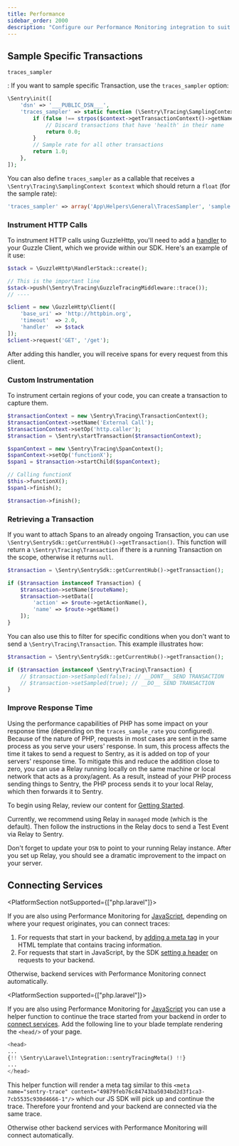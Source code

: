```yaml
---
title: Performance
sidebar_order: 2000
description: "Configure our Performance Monitoring integration to suit the needs of your organization. You can use the Performance Monitoring homepage to search or browse for transaction data."
---
```


## Sample Specific Transactions

`traces_sampler`

: If you want to sample specific Transaction, use the `traces_sampler` option:

```php
\Sentry\init([
    'dsn' => '___PUBLIC_DSN___',
    'traces_sampler' => static function (\Sentry\Tracing\SamplingContext $context): float {
        if (false !== strpos($context->getTransactionContext()->getName(), 'health')) {
            // Discard transactions that have 'health' in their name
            return 0.0;
        }
        // Sample rate for all other transactions
        return 1.0;
    },
]);
```

You can also define `traces_sampler` as a callable that receives a `\Sentry\Tracing\SamplingContext $context` which should return a `float` (for the sample rate):

```php
'traces_sampler' => array('App\Helpers\General\TracesSampler', 'sample')
```

### Instrument HTTP Calls

To instrument HTTP calls using GuzzleHttp, you'll need to add a [handler](https://docs.guzzlephp.org/en/stable/handlers-and-middleware.html#handlers) to your Guzzle Client, which we provide within our SDK. Here's an example of it use:

```php
$stack = \GuzzleHttp\HandlerStack::create();

// This is the important line
$stack->push(\Sentry\Tracing\GuzzleTracingMiddleware::trace());
// ----

$client = new \GuzzleHttp\Client([
    'base_uri' => 'http://httpbin.org',
    'timeout'  => 2.0,
    'handler'  => $stack
]);
$client->request('GET', '/get');
```

After adding this handler, you will receive spans for every request from this client.

### Custom Instrumentation

To instrument certain regions of your code, you can create a transaction to capture them.

```php
$transactionContext = new \Sentry\Tracing\TransactionContext();
$transactionContext->setName('External Call');
$transactionContext->setOp('http.caller');
$transaction = \Sentry\startTransaction($transactionContext);

$spanContext = new \Sentry\Tracing\SpanContext();
$spanContext->setOp('functionX');
$span1 = $transaction->startChild($spanContext);

// Calling functionX
$this->functionX();
$span1->finish();

$transaction->finish();
```

### Retrieving a Transaction

If you want to attach Spans to an already ongoing Transaction, you can use `\Sentry\SentrySdk::getCurrentHub()->getTransaction()`. This function will return a `\Sentry\Tracing\Transaction` if there is a running Transaction on the scope, otherwise it returns `null`.

```php
$transaction = \Sentry\SentrySdk::getCurrentHub()->getTransaction();

if ($transaction instanceof Transaction) {
    $transaction->setName($routeName);
    $transaction->setData([
        'action' => $route->getActionName(),
        'name' => $route->getName()
    ]);
}
```

You can also use this to filter for specific conditions when you don't want to send a `\Sentry\Tracing\Transaction`. This example illustrates how:

```php
$transaction = \Sentry\SentrySdk::getCurrentHub()->getTransaction();

if ($transaction instanceof \Sentry\Tracing\Transaction) {
    // $transaction->setSampled(false); // __DONT__ SEND TRANSACTION
    // $transaction->setSampled(true); // __DO__ SEND TRANSACTION
}
```

### Improve Response Time

Using the performance capabilities of PHP has some impact on your response time (depending on the `traces_sample_rate` you configured).
Because of the nature of PHP, requests in most cases are sent in the same process as you serve your users' response.
In sum, this process affects the time it takes to send a request to Sentry, as it is added on top of your servers' response time. To mitigate this and reduce the addition close to zero, you can use a Relay running locally on the same machine or local network that acts as a proxy/agent. As a result, instead of your PHP process sending things to Sentry, the PHP process sends it to your local Relay, which then forwards it to Sentry.

To begin using Relay, review our content for [Getting Started](/product/relay/getting-started/).

Currently, we recommend using Relay in `managed` mode (which is the default). Then follow the instructions in the Relay docs to send a Test Event via Relay to Sentry.

Don't forget to update your `DSN` to point to your running Relay instance.
After you set up Relay, you should see a dramatic improvement to the impact on your server.

## Connecting Services

<PlatformSection notSupported={["php.laravel"]}>

If you are also using Performance Monitoring for [JavaScript](/platforms/javascript/performance/), depending on where your request originates, you can connect traces:
1. For requests that start in your backend, by [adding a meta tag](/platforms/javascript/performance/connect-services/#pageload) in your HTML template that contains tracing information.
2. For requests that start in JavaScript, by the SDK [setting a header](/platforms/javascript/performance/connect-services/#navigation-and-other-xhr-requests) on requests to your backend.

Otherwise, backend services with Performance Monitoring connect automatically.

</PlatformSection>

<PlatformSection supported={["php.laravel"]}>

If you are also using Performance Monitoring for [JavaScript](/platforms/javascript/performance/) you can use a helper function to continue the trace started from your backend in order to [connect services](/platforms/javascript/performance/connect-services/#navigation-and-other-xhr-requests).
Add the following line to your blade template rendering the `<head/>` of your page.

```php {filename:app.blade.php}
<head>
...
{!! \Sentry\Laravel\Integration::sentryTracingMeta() !!}
...
</head>
```

This helper function will render a meta tag similar to this `<meta name="sentry-trace" content="49879feb76c84743ba5034bd2d3f1ca3-7cb5535c930d4666-1"/>` which our JS SDK will pick up and continue the trace. Therefore your frontend and your backend are connected via the same trace.

Otherwise other backend services with Performance Monitoring will connect automatically.

</PlatformSection>
